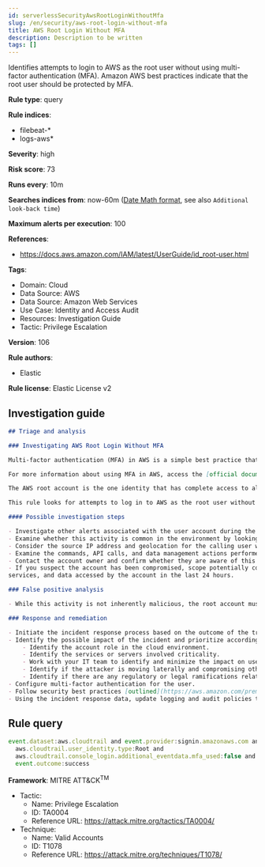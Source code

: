 ```yaml
---
id: serverlessSecurityAwsRootLoginWithoutMfa
slug: /en/security/aws-root-login-without-mfa
title: AWS Root Login Without MFA
description: Description to be written
tags: []
---
```


<div id="aws-root-login-without-mfa"></div>

Identifies attempts to login to AWS as the root user without using multi-factor authentication (MFA). Amazon AWS best practices indicate that the root user should be protected by MFA.

**Rule type**: query

**Rule indices**: 

* filebeat-*
* logs-aws*

**Severity**: high

**Risk score**: 73

**Runs every**: 10m

**Searches indices from**: now-60m ([Date Math format](((ref))/common-options.html#date-math), see also <DocLink id="serverlessSecurityRulesUiCreate" section="set-the-rules-schedule">`Additional look-back time`</DocLink>)

**Maximum alerts per execution**: 100

**References**: 

* https://docs.aws.amazon.com/IAM/latest/UserGuide/id_root-user.html

**Tags**: 

* Domain: Cloud
* Data Source: AWS
* Data Source: Amazon Web Services
* Use Case: Identity and Access Audit
* Resources: Investigation Guide
* Tactic: Privilege Escalation

**Version**: 106

**Rule authors**: 

* Elastic

**Rule license**: Elastic License v2

## Investigation guide

```markdown
## Triage and analysis

### Investigating AWS Root Login Without MFA

Multi-factor authentication (MFA) in AWS is a simple best practice that adds an extra layer of protection on top of your user name and password. With MFA enabled, when a user signs in to an AWS Management Console, they will be prompted for their user name and password, as well as for an authentication code from their AWS MFA device. Taken together, these multiple factors provide increased security for your AWS account settings and resources.

For more information about using MFA in AWS, access the [official documentation](https://docs.aws.amazon.com/IAM/latest/UserGuide/id_credentials_mfa.html).

The AWS root account is the one identity that has complete access to all AWS services and resources in the account, which is created when the AWS account is created. AWS strongly recommends that you do not use the root user for your everyday tasks, even the administrative ones. Instead, adhere to the best practice of using the root user only to create your first IAM user. Then securely lock away the root user credentials and use them to perform only a few account and service management tasks. Amazon provides a [list of the tasks that require root user](https://docs.aws.amazon.com/general/latest/gr/root-vs-iam.html#aws_tasks-that-require-root).

This rule looks for attempts to log in to AWS as the root user without using multi-factor authentication (MFA), meaning the account is not secured properly.

#### Possible investigation steps

- Investigate other alerts associated with the user account during the past 48 hours.
- Examine whether this activity is common in the environment by looking for past occurrences on your logs.
- Consider the source IP address and geolocation for the calling user who issued the command. Do they look normal for the calling user?
- Examine the commands, API calls, and data management actions performed by the account in the last 24 hours.
- Contact the account owner and confirm whether they are aware of this activity.
- If you suspect the account has been compromised, scope potentially compromised assets by tracking access to servers,
services, and data accessed by the account in the last 24 hours.

### False positive analysis

- While this activity is not inherently malicious, the root account must use MFA. The security team should address any potential benign true positive (B-TP), as this configuration can risk the entire cloud environment.

### Response and remediation

- Initiate the incident response process based on the outcome of the triage.
- Identify the possible impact of the incident and prioritize accordingly; the following actions can help you gain context:
    - Identify the account role in the cloud environment.
    - Identify the services or servers involved criticality.
    - Work with your IT team to identify and minimize the impact on users.
    - Identify if the attacker is moving laterally and compromising other accounts, servers, or services.
    - Identify if there are any regulatory or legal ramifications related to this activity.
- Configure multi-factor authentication for the user.
- Follow security best practices [outlined](https://aws.amazon.com/premiumsupport/knowledge-center/security-best-practices/) by AWS.
- Using the incident response data, update logging and audit policies to improve the mean time to detect (MTTD) and the mean time to respond (MTTR).
```

## Rule query

```js
event.dataset:aws.cloudtrail and event.provider:signin.amazonaws.com and event.action:ConsoleLogin and
  aws.cloudtrail.user_identity.type:Root and
  aws.cloudtrail.console_login.additional_eventdata.mfa_used:false and
  event.outcome:success

```

**Framework**: MITRE ATT&CK<sup>TM</sup>

* Tactic:
    * Name: Privilege Escalation
    * ID: TA0004
    * Reference URL: https://attack.mitre.org/tactics/TA0004/
* Technique:
    * Name: Valid Accounts
    * ID: T1078
    * Reference URL: https://attack.mitre.org/techniques/T1078/

